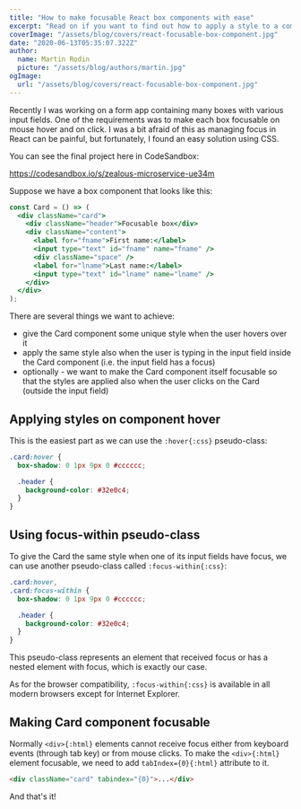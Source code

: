 ```yaml
---
title: "How to make focusable React box components with ease"
excerpt: "Read on if you want to find out how to apply a style to a component that is focused or has a focused element within. All using a little CSS."
coverImage: "/assets/blog/covers/react-focusable-box-component.jpg"
date: "2020-06-13T05:35:07.322Z"
author:
  name: Martin Rodin
  picture: "/assets/blog/authors/martin.jpg"
ogImage:
  url: "/assets/blog/covers/react-focusable-box-component.jpg"
---
```


Recently I was working on a form app containing many boxes with various input fields. One of the requirements was to make each box focusable on mouse hover and on click. I was a bit afraid of this as managing focus in React can be painful, but fortunately, I found an easy solution using CSS.

You can see the final project here in CodeSandbox:

https://codesandbox.io/s/zealous-microservice-ue34m

Suppose we have a box component that looks like this:

```jsx
const Card = () => (
  <div className="card">
    <div className="header">Focusable box</div>
    <div className="content">
      <label for="fname">First name:</label>
      <input type="text" id="fname" name="fname" />
      <div className="space" />
      <label for="lname">Last name:</label>
      <input type="text" id="lname" name="lname" />
    </div>
  </div>
);
```

There are several things we want to achieve:

- give the Card component some unique style when the user hovers over it
- apply the same style also when the user is typing in the input field inside the Card component (i.e. the input field has a focus)
- optionally - we want to make the Card component itself focusable so that the styles are applied also when the user clicks on the Card (outside the input field)

## Applying styles on component hover

This is the easiest part as we can use the `:hover{:css}` pseudo-class:

```css
.card:hover {
  box-shadow: 0 1px 9px 0 #cccccc;

  .header {
    background-color: #32e0c4;
  }
}
```

## Using focus-within pseudo-class

To give the Card the same style when one of its input fields have focus, we can use another pseudo-class called `:focus-within{:css}`:

```css
.card:hover,
.card:focus-within {
  box-shadow: 0 1px 9px 0 #cccccc;

  .header {
    background-color: #32e0c4;
  }
}
```

This pseudo-class represents an element that received focus or has a nested element with focus, which is exactly our case.

As for the browser compatibility, `:focus-within{:css}` is available in all modern browsers except for Internet Explorer.

## Making Card component focusable

Normally `<div>{:html}` elements cannot receive focus either from keyboard events (through tab key) or from mouse clicks. To make the `<div>{:html}` element focusable, we need to add `tabIndex={0}{:html}` attribute to it.

```html
<div className="card" tabindex="{0}">...</div>
```

And that's it!
